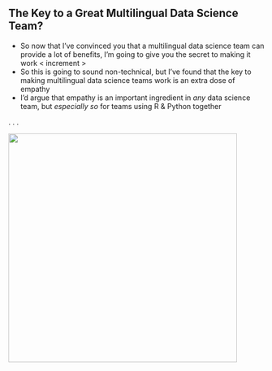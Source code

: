 ## The Key to a Great Multilingual Data Science Team?

::: {.notes}

- So now that I've convinced you that a multilingual data science team can provide a lot of benefits, I'm going to give you the secret to making it work < increment >
- So this is going to sound non-technical, but I've found that the key to making multilingual data science teams work is an extra dose of empathy
- I'd argue that empathy is an important ingredient in *any* data science team, but *especially so* for teams using R & Python together

:::

. . .

![](www/empathy.png){height=450}